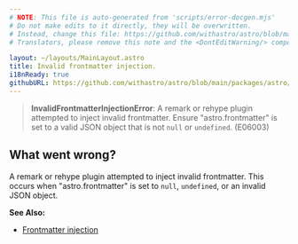 ```yaml
---
# NOTE: This file is auto-generated from 'scripts/error-docgen.mjs'
# Do not make edits to it directly, they will be overwritten.
# Instead, change this file: https://github.com/withastro/astro/blob/main/packages/astro/src/core/errors/errors-data.ts
# Translators, please remove this note and the <DontEditWarning/> component.

layout: ~/layouts/MainLayout.astro
title: Invalid frontmatter injection.
i18nReady: true
githubURL: https://github.com/withastro/astro/blob/main/packages/astro/src/core/errors/errors-data.ts
---
```


<DontEditWarning />


> **InvalidFrontmatterInjectionError**: A remark or rehype plugin attempted to inject invalid frontmatter. Ensure "astro.frontmatter" is set to a valid JSON object that is not `null` or `undefined`. (E06003)

## What went wrong?
A remark or rehype plugin attempted to inject invalid frontmatter. This occurs when "astro.frontmatter" is set to `null`, `undefined`, or an invalid JSON object.

**See Also:**
-  [Frontmatter injection](/en/guides/markdown-content/#example-injecting-frontmatter)


